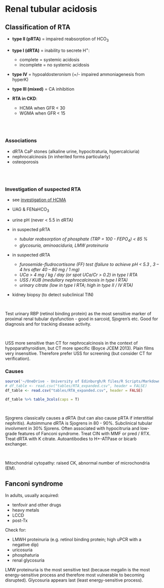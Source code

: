 # Renal tubular acidosis

## Classification of RTA  

+  **type II (pRTA)** = impaired reabsorption of HCO~3~  

+  **type I (dRTA)** = inability to secrete H^+^: 
    +  complete = systemic acidosis  
    +  incomplete = no systemic acidosis  

+  **type IV** = hypoaldosteronism (+/- impaired ammoniagenesis from hyperK)

+  **type III (mixed)** =  CA inhibition  

+  **RTA in CKD**: 
    + HCMA when GFR \< 30 
    + WGMA when GFR \< 15  

<br>
<br>


### Associations

- dRTA CaP stones (alkaline urine, hypocitraturia, hypercalciuria)    
- nephrocalcinosis (in inherited forms particularly)    
- osteoporosis  

<br>
<br>

### Investigation of suspected RTA

+ see [investigation of HCMA](#IxHCMA)
+  UAG & FENaHCO~3~  
+  urine pH (never \< 5.5 in dRTA)  

+  in suspected pRTA 
    +  *tubular reabsorption of phosphate (TRP = 100 - FEPO~4~) \< 85 %* 
    +  *glycosuria, aminoaciduria, LMW proteinuria*  
    
+  in suspected dRTA 
    +  *furosemide-fludrocortisone (FF) test (failure to achieve pH \< 5.3 , 3 -- 4 hrs after 40 -- 80 mg / 1 mg)* 
    +  *UCa \> 4 mg / kg / day (or spot UCa/Cr \> 0.2) in type I RTA* 
    +  *USS / KUB (medullary nephrocalcinosis in type I RTA)* 
    +  *urinary citrate (low in type I RTA; high in type II / IV RTA)*  
    
+  kidney biopsy (to detect subclinical TIN)  
    
<br>

Test urinary RBP (retinol binding protein) as the most sensitive marker of proximal renal tubular dysfunction - good in sarcoid, Sjogren's etc.  Good for diagnosis and for tracking disease activity.  

<br>

USS more sensitive than CT for nephrocalcinosis in the context of hypoparathyroidism, but CT more specific (Boyce JCEM 2013).  Plain films very insensitive.  Therefore prefer USS for screening (but consider CT for verification).  



### Causes

<!-- +  pRTA (isolated)  -->
<!--     +  inherited  -->
<!--     +  acquired *topiramate*   -->


<!-- +  pRTA (with Fanconi)  -->
<!--     +  inherited *NBCe1A (AR with ocular abnormalities)*  -->
<!--     +  metabolic *Wilson's, cystinosis, fructose intolerance, Dent's, mitochondrial cytopathies*  -->
<!--     +  dysproteinaemia *myeloma, LCDD, LCFS is κ in 96 %, amyloid*  -->
<!--     +  tubulointerstitial *interstitial nephritis (inc. Sjogren's), allograft rejection*  -->
<!--     +  drugs *(Abx / cART)* *tenofovir, lamivudine, aminoglycosides, outdated tetracyclines*  -->
<!--     +  drugs *(other) cisplatin, valproate, lenalinomide*  -->
<!--     +  toxins *Pb, Hg, Cd, aristolochic acid*   -->


<!-- +  dRTA  -->
<!--     +  inherited *AEI (AR), H-ATPase B1 (AR with SNHL), H-ATPase A4 (AR)*  -->
<!--     +  tubulointerstitial *chronic pyelonephritis, chronic TIN, obstructive uropathy, sickle cell, rejection*  -->
<!--     +  autoimmune *hypergammaglobulinaemia, SLE, Sjogren's, chronic active hepatitis, PBC*  -->
<!--     +  drugs *Li^+^, amphoterecin, toluene*  -->
<!--     +  nephrocalcinosis *hyperPTH, idiopathic hypercalciuria, MSK*   -->


<!-- +  type IV  -->
<!--     +  low renin *DM, NSAIDs, CNIs, β--*  -->
<!--     +  high renin *Addisons, CAH, ACEi, ARB, heparin, ketoconazole*  -->
<!--     +  abnormal CD *TIN, spiro, amiloride, trimethoprim*   -->


<!-- +  type III  -->
<!--     +  inherited *CAII (AR with osteopetrosis / cerebral calcification)*  -->
<!--     +  acquired *topiramate (CA inhibition)*   -->

```r
source('~/OneDrive - University of Edinburgh/R files/R Scripts/Markdown_tables.R')
# df_table <- read.csv("tables/RTA_expanded.csv", header = FALSE)
df_table <- read.csv("tables/RTA_expanded.csv", header = FALSE)

df_table %>% table_3cols(caps = T)

```

<br>

Sjogrens classically causes a dRTA (but can also cause pRTA if interstitial nephritis).  Autoimmune dRTA is Sjogrens in 80 - 90%.  Subclinical tubular involvment in 30% Sjorens.  Often associated with hypocitruria and low-grade features of Fanconi syndrome.  Treat CIN with MMF or pred / RTX.  Treat dRTA with K citrate.  Autoantibodies to H+-ATPase or bicarb exchanger.  

<br>

Mitochondrial cytopathy: raised CK, abnormal number of microchondria (EM).

<!-- ### Treatment -->

<!-- +  K citrate  -->
<!-- +  +/- NaHCO~3~  -->

## Fanconi syndrome

In adults, usually acquired:

- tenfovir and other drugs  
- heavy metals  
- LCCD  
- post-Tx  


Check for:

- LMWH proteinuria (e.g. retinol binding protein; high uPCR with a negative dip)  
- uricosuria  
- phosphaturia  
- renal glycosuria  

LMW proteinuria is the most sensitive test (because megalin is the most energy-sensitive process and therefore most vulnerable to becoming disrupted).  Glycosuria appears last (least energy-sensitive process).    

<!-- <br> -->
<!-- <br> -->

<!-- ## Management -->

<!-- **Alkali supplements** for RTA (see [ESPN clinical practice points, NDT 2021](https://doi: 10.1093/ndt/gfab171)):   -->

<!-- - citrate unpalatable; longer half-life (as requires hepatic metabolism), more concentrated (2 - 3 mmmol/ml)   -->
<!-- - HCO3 associated with belching; less concentrated (1 mmol/ml)   -->
<!-- - microgranular formulation of K citrate and KHCO3 since 2017   -->
<!-- - usually 2 - 3 mmol/kg/day in adults (target HCO3, Cl, K and UCa); start at 60 mmol/day   -->
<!-- - may need additional KCl   -->
<!-- - avoid thaizides (will aggravate hypoK)   -->
<!-- - should have surveillance USS   -->

<!-- <br> -->

<!-- Uptodate:   -->

<!-- - see table 1 for options of alkali therapy   -->
<!-- - dRTA = start 80 - 120 mmol citrate (or HCO3) per day; usual maintenance 30 - 50 (or 1 - 2 mmol/kg/day)   -->
<!-- - pRTA needs much higher doses because therapeutic HCO3 load will exceed Tm and cause a bicarbonate diureis - therefore need 10 -- 15 mmmol/kg/day - may aggravate hypoK - so may need liquid sodium citrate as most concentrated   -->
<!-- - may need thiazides (to limit HCO3 wasting) / amiloride (to limit hypoK) in pRTA   -->

